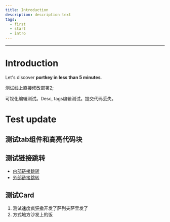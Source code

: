 ```yaml
---
title: Introduction
description: description text
tags:
  - first
  - start
  - intro
---
```


***

# Introduction

Let's discover **portkey in less than 5 minutes**.

测试线上直接修改部署2;

可视化编辑测试。Desc, tags编辑测试。提交代码丢失。

# Test update

## 测试tab组件和高亮代码块

<Tabs>
  <TabItem value="js" label="JSX" />

  <TabItem value="py" label="Python" />

  <TabItem value="java" label="Java" />
</Tabs>

## 测试链接跳转

* [内部链接跳转](/docs/coreSDK/ "")
* [外部链接跳转](https://docusaurus.io/docs "")

## 测试Card

1. 测试速度疯狂撒开发了萨列夫萨里发了
2. 方式地方沙发上的饭
